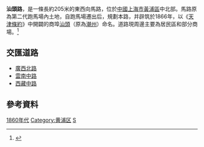 {{Onesource|time=2017-03-08T10:13:00+00:00}}
{{Infobox China Road
|路牌类型=Shanghai
|中文道路名称=汕頭路
|走向1=東
|走向2=西
|走向1(E)=E
|道路英文名=Shantou Rd.
|走向2(E)=W
|图片=
|图片说明=
|道路属性= 普通道路
|道路总长度= 0.205
|车速限制=
|行车线数量=
|所在地区= {{CHN}}[[上海市|上海市]][[黄浦区|黄浦区]]
|起点= [[廣西北路|廣西北路]]
|终点= [[西藏中路|西藏中路]]
|道路命名日期= 1866年
|命名缘由= [[广東省_(清)|廣東省]][[汕頭|汕頭]]商埠
|道路旧名= 
|道路动工日期= 1866年
|通车日期= 
|路段主要建筑= 
}}
'''汕頭路'''，是一條長約205米的東西向馬路，位於[[中華人民共和國|中國]][[上海市|上海市]][[黃浦區|黃浦區]]中北部。馬路原為第二代跑馬場內土地，自跑馬場遷出后，規劃本路，并辟筑於1866年，以《[[天津條約|天津條約]]》中開闢的商埠[[汕頭|汕頭]]（原為[[潮州|潮州]]）命名。道路現周邊主要為居民區和部分商場。<ref>{{cite book|author=黄浦区人民政府 |title=上海市黄浦区地名志 |page=389 |year=1989 |publisher=上海社会科学院出版社 |location=上海市淮海中路622弄7号 |isbn=7805152993 }}</ref>

== 交匯道路 ==
*[[廣西北路|廣西北路]]
*[[雲南中路|雲南中路]]
*[[西藏中路|西藏中路]]

==參考資料==
{{腳註}}

[[Category:上海公共租界时期辟筑道路|1860年代]]
[[Category:黄浦区|Category:黄浦区]]
[[Category:上海道路|S]]